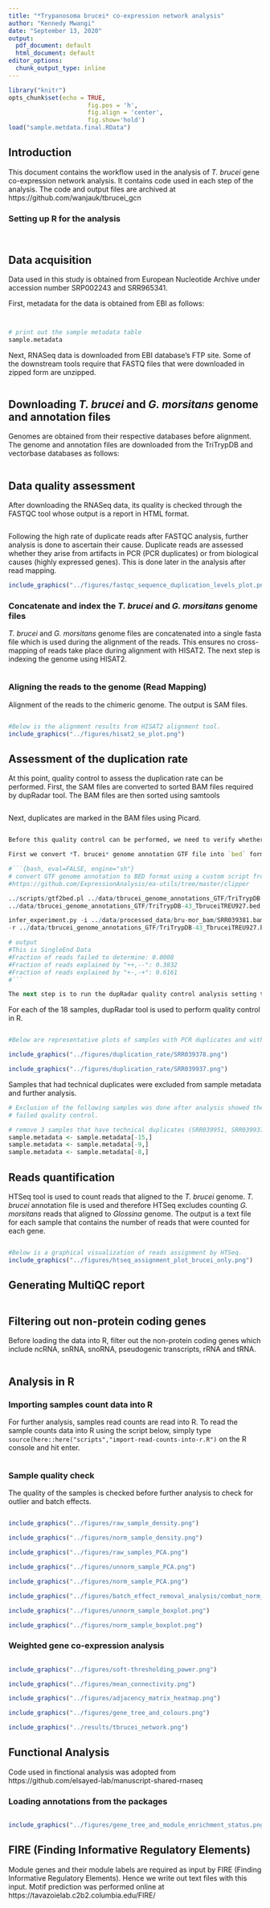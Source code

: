 ```yaml
---
title: "*Trypanosoma brucei* co-expression network analysis"
author: "Kennedy Mwangi"
date: "September 13, 2020"
output:
  pdf_document: default
  html_document: default
editor_options: 
  chunk_output_type: inline
---
```


```r
library("knitr")
opts_chunk$set(echo = TRUE, 
                      fig.pos = 'h', 
                      fig.align = 'center', 
                      fig.show='hold')
load("sample.metdata.final.RData")
```
## Introduction
This document contains the workflow used in the analysis of *T. brucei* gene co-expression network analysis. It contains code used in each step of the analysis. The code and output files are archived at https://github.com/wanjauk/tbrucei_gcn

### Setting up R for the analysis

```r

```

```r

```

## Data acquisition
Data used in this study is obtained from European Nucleotide Archive under accession number SRP002243 and SRR965341.

First, metadata for the data is obtained from EBI as follows:

```r

```

```r

```

```r
# print out the sample metadata table
sample.metadata
```


Next, RNASeq data is downloaded from EBI database's FTP site. Some of the downstream tools require that FASTQ files that were downloaded in zipped form are unzipped.

```bash

```

## Downloading *T. brucei* and *G. morsitans* genome and annotation files

Genomes are obtained from their respective databases before alignment. The genome and annotation files are downloaded from the TriTrypDB and vectorbase databases as follows:

```bash

```

## Data quality assessment
After downloading the RNASeq data, its quality is checked through the FASTQC tool whose output is a report in HTML format.

```bash

```

Following the high rate of duplicate reads after FASTQC analysis, further analysis is done to ascertain their cause. Duplicate reads are assessed whether they arise from artifacts in PCR (PCR duplicates) or from biological causes (highly expressed genes). This is done later in the analysis after read mapping. 

```r
include_graphics("../figures/fastqc_sequence_duplication_levels_plot.png")
```

### Concatenate and index the *T. brucei* and *G. morsitans* genome files

*T. brucei* and *G. morsitans* genome files are concatenated into a single fasta file which is used during the alignment of the reads. This ensures no cross-mapping of reads take place during alignment with HISAT2. The next step is indexing the genome using HISAT2.

```bash

```


### Aligning the reads to the genome (Read Mapping)

Alignment of the reads to the chimeric genome. The output is SAM files.


```bash

```
 

```r
#Below is the alignment results from HISAT2 alignment tool.
include_graphics("../figures/hisat2_se_plot.png")
```

## Assessment of the duplication rate
At this point, quality control to assess the duplication rate can be performed.
First, the SAM files are converted to sorted BAM files required by dupRadar tool. The BAM files are then sorted using samtools

```bash

```

Next, duplicates are marked in the BAM files using Picard.

```bash

```

```r

Before this quality control can be performed, we need to verify whether the reads are stranded or not as this is a required parameter for dupRadar as well as HTSeq tool later in the analysis. This can be done using RSeQC package - An RNA-seq Quality Control Package. `infer_experiment.py` module is used in this case. RSeQC documentation and tutorial can be found [here](http://rseqc.sourceforge.net/).

First we convert *T. brucei* genome annotation GTF file into `bed` format required by RSeQC package. Then we use `infer_experiment.py` to verify strandedness using a few samples.

#```{bash, eval=FALSE, engine="sh"}
# convert GTF genome annotation to BED format using a custom script from:
#https://github.com/ExpressionAnalysis/ea-utils/tree/master/clipper

../scripts/gtf2bed.pl ../data/tbrucei_genome_annotations_GTF/TriTrypDB-43_TbruceiTREU927.gtf > \
../data/tbrucei_genome_annotations_GTF/TriTrypDB-43_TbruceiTREU927.bed

infer_experiment.py -i ../data/processed_data/bru-mor_bam/SRR039381.bam \
-r ../data/tbrucei_genome_annotations_GTF/TriTrypDB-43_TbruceiTREU927.bed

# output
#This is SingleEnd Data
#Fraction of reads failed to determine: 0.0008
#Fraction of reads explained by "++,--": 0.3832
#Fraction of reads explained by "+-,-+": 0.6161
#```

The next step is to run the dupRadar quality control analysis setting the `stranded` parameter as `FALSE` as the reads are not strand specific. Tutorial for the tool can be found [here](https://bioconductor.riken.jp/packages/3.5/bioc/vignettes/dupRadar/inst/doc/dupRadar.html)

```


For each of the 18 samples, dupRadar tool is used to perform quality control in R.

```r

```


```r
#Below are representative plots of samples with PCR duplicates and without PCR duplicates. Samples with PCR duplicates are removed from the analysis before counts data are read into R.

include_graphics("../figures/duplication_rate/SRR039378.png")
```


```r
include_graphics("../figures/duplication_rate/SRR039937.png")
```

Samples that had technical duplicates were excluded from sample metadata and further analysis.

```r

# Exclusion of the following samples was done after analysis showed they
# failed quality control.

# remove 3 samples that have technical duplicates (SRR039951, SRR039937, SRR039938)
sample.metadata <- sample.metadata[-15,]
sample.metadata <- sample.metadata[-9,]
sample.metadata <- sample.metadata[-8,]
```

## Reads quantification

HTSeq tool is used to count reads that aligned to the *T. brucei* genome. *T. brucei* annotation file is used and therefore HTSeq excludes counting *G. morsitans* reads that aligned to *Glossina* genome. The output is a text file for each sample that contains the number of reads that were counted for each gene.

```bash

```


```r
#Below is a graphical visualization of reads assignment by HTSeq.
include_graphics("../figures/htseq_assignment_plot_brucei_only.png")
```

## Generating MultiQC report
```bash

```

## Filtering out non-protein coding genes

Before loading the data into R, filter out the non-protein coding genes which include ncRNA, snRNA, snoRNA, pseudogenic transcripts, rRNA and tRNA.

```bash

```


## Analysis in R

### Importing samples count data into R

For further analysis, samples read counts are read into R. To read the sample counts data into R using the script below, simply type `source(here::here("scripts","import-read-counts-into-r.R")` on the R console and hit enter.

```r

```


### Sample quality check

The quality of the samples is checked before further analysis to check for outlier and batch effects.

```r

```


```r
include_graphics("../figures/raw_sample_density.png")
```

```r

include_graphics("../figures/norm_sample_density.png")
```


```r
include_graphics("../figures/raw_samples_PCA.png")
```

```r

include_graphics("../figures/unnorm_sample_PCA.png")
```

```r

include_graphics("../figures/norm_sample_PCA.png")
```

```r

include_graphics("../figures/batch_effect_removal_analysis/combat_norm_sample_PCA.png")
```


```r
include_graphics("../figures/unnorm_sample_boxplot.png")
```

```r

include_graphics("../figures/norm_sample_boxplot.png")
``` 



### Weighted gene co-expression analysis

```r

```

```r

include_graphics("../figures/soft-thresholding_power.png")
```

```r

include_graphics("../figures/mean_connectivity.png")
```


```r

include_graphics("../figures/adjacency_matrix_heatmap.png")
```



```r

include_graphics("../figures/gene_tree_and_colours.png")
```


```r

include_graphics("../results/tbrucei_network.png")
```

## Functional Analysis

Code used in finctional analysis was adopted from https://github.com/elsayed-lab/manuscript-shared-rnaseq

### Loading annotations from the packages

```r

```


```r

include_graphics("../figures/gene_tree_and_module_enrichment_status.png")
```


## FIRE (Finding Informative Regulatory Elements)
Module genes and their module labels are required as input by FIRE (Finding Informative Regulatory Elements). Hence we write out text files with this input. Motif prediction was performed online at https://tavazoielab.c2b2.columbia.edu/FIRE/

```r

```
